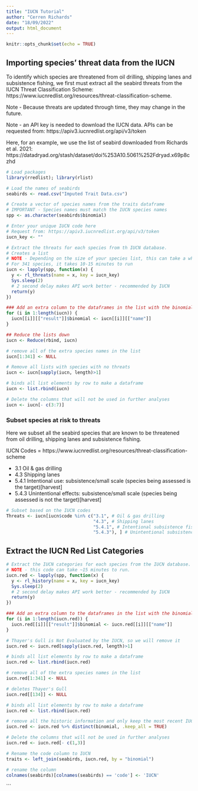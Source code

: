 ```yaml
---
title: "IUCN Tutorial"
author: "Cerren Richards"
date: "18/09/2022"
output: html_document
---
```


```r
knitr::opts_chunk$set(echo = TRUE)
```


## Importing species' threat data from the IUCN

To identify which species are threatened from oil drilling, shipping lanes and subsistence fishing, we first must extract all the seabird threats from the IUCN Threat Classification Scheme: https://www.iucnredlist.org/resources/threat-classification-scheme. 

Note - Because threats are updated through time, they may change in the future.

Note - an API key is needed to download the IUCN data. APIs can be requested from: https://apiv3.iucnredlist.org/api/v3/token

Here, for an example, we use the list of seabird downloaded from Richards et al. 2021:  https://datadryad.org/stash/dataset/doi%253A10.5061%252Fdryad.x69p8czhd 


```r

# Load packages
library(rredlist); library(rlist) 

# Load the names of seabirds
seabirds <- read.csv("Imputed Trait Data.csv")

# Create a vector of species names from the traits dataframe
# IMPORTANT - Species names must match the IUCN species names
spp <- as.character(seabirds$binomial) 

# Enter your unique IUCN code here
# Request from: https://apiv3.iucnredlist.org/api/v3/token 
iucn_key <- "" 

# Extract the threats for each species from th IUCN database.
# Creates a list
# NOTE - Depending on the size of your species list, this can take a while
# For 341 species, it takes 10-15 minutes to run
iucn <- lapply(spp, function(x) {
  y <- rl_threats(name = x, key = iucn_key)
  Sys.sleep(2)
  # 2 second delay makes API work better - recommended by IUCN
  return(y)
})

### Add an extra column to the dataframes in the list with the binomial names:
for (i in 1:length(iucn)) { 
  iucn[[i]][["result"]]$binomial <- iucn[[i]][["name"]] 
}

## Reduce the lists down
iucn <- Reduce(rbind, iucn) 

# remove all of the extra species names in the list
iucn[1:341] <- NULL 

# Remove all lists with species with no threats
iucn <- iucn[sapply(iucn, length)>1] 

# binds all list elements by row to make a dataframe
iucn <- list.rbind(iucn)

# Delete the columns that will not be used in further analyses
iucn <- iucn[- c(3:7)] 

```


### Subset species at risk to threats

Here we subset all the seabird species that are known to be threatened from oil drilling, shipping lanes and subsistence fishing. 

IUCN Codes = https://www.iucnredlist.org/resources/threat-classification-scheme

-	3.1 Oil & gas drilling
-	4.3 Shipping lanes
-	5.4.1 Intentional use: subsistence/small scale (species being assessed is the target)[harvest]
-	5.4.3 Unintentional effects: subsistence/small scale (species being assessed is not the target)[harvest]


```r

# Subset based on the IUCN codes
Threats <- iucn[iucn$code %in% c("3.1", # Oil & gas drilling
                                 "4.3", # Shipping lanes
                                 "5.4.1", # Intentional subsistence fishing
                                 "5.4.3"), ] # Unintentional subsistence fishing

```


## Extract the IUCN Red List Categories 

```r

# Extract the IUCN categories for each species from the IUCN database. 
# NOTE - this code can take ~15 minutes to run.
iucn.red <- lapply(spp, function(x) {
  y <- rl_history(name = x, key = iucn_key)
  Sys.sleep(2)
  # 2 second delay makes API work better - recommended by IUCN
  return(y)
})

### Add an extra column to the dataframes in the list with the binomial names:
for (i in 1:length(iucn.red)) { 
  iucn.red[[i]][["result"]]$binomial <- iucn.red[[i]][["name"]] 
}

# Thayer's Gull is Not Evaluated by the IUCN, so we will remove it
iucn.red <- iucn.red[sapply(iucn.red, length)>1] 

# binds all list elements by row to make a dataframe
iucn.red <- list.rbind(iucn.red) 

# remove all of the extra species names in the list
iucn.red[1:341] <- NULL 

# deletes Thayer's Gull
iucn.red[[134]] <- NULL 

# binds all list elements by row to make a dataframe
iucn.red <- list.rbind(iucn.red) 

# remove all the historic information and only keep the most recent IUCN classification 
iucn.red <- iucn.red %>% distinct(binomial, .keep_all = TRUE)

# Delete the columns that will not be used in further analyses
iucn.red <- iucn.red[- c(1,3)] 

# Rename the code column to IUCN
traits <- left_join(seabirds, iucn.red, by = "binomial")

# rename the column
colnames(seabirds)[colnames(seabirds) == 'code'] <- 'IUCN'

```
```

